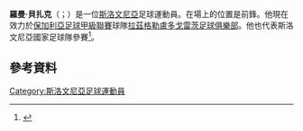 '''羅曼·貝扎克'''（{{lang-sl|Roman Bezjak}}；{{bd|1989年|2月21日}}）是一位[[斯洛文尼亞|斯洛文尼亞]]足球運動員。在場上的位置是前鋒。他現在效力於[[保加利亞足球甲級聯賽|保加利亞足球甲級聯賽]]球隊[[拉茲格勒盧多戈雷茨足球俱樂部|拉茲格勒盧多戈雷茨足球俱樂部]]。他也代表斯洛文尼亞國家足球隊參賽<ref>{{cite web|publisher=[[1._SNL|1. SNL]]|title=Roman Bezjak|url=http://www.prvaliga.si/klubi/mostvo/igralec.asp?idi=45277&id=32&all=1|language=sl|accessdate=2012-08-13}}</ref>。
==參考資料==
{{Reflist}}

{{DEFAULTSORT: Bezjak, Roman}}
[[Category:斯洛文尼亞足球運動員|Category:斯洛文尼亞足球運動員]]